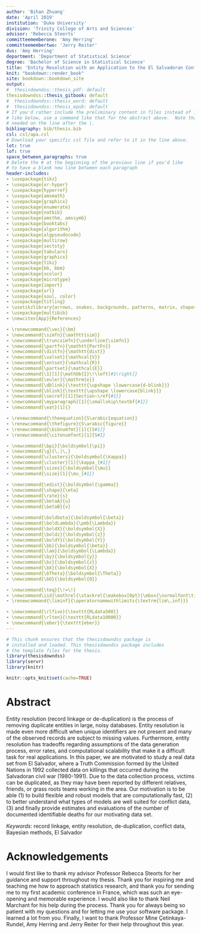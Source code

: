```yaml
---
author: 'Bihan Zhuang'
date: 'April 2019'
institution: 'Duke University'
division: 'Trinity College of Arts and Sciences'
advisor: 'Rebecca Steorts'
committeememberone: 'Amy Herring'
committeemembertwo: 'Jerry Reiter'
dus: 'Amy Herring'
department: 'Department of Statistical Science'
degree: 'Bachelor of Science in Statistical Science'
title: 'Entity Resolution with an Application to the El Salvadoran Conflict'
knit: "bookdown::render_book"
site: bookdown::bookdown_site
output:
#  thesisdowndss::thesis_pdf: default
thesisdowndss::thesis_gitbook: default
#  thesisdowndss::thesis_word: default
#  thesisdowndss::thesis_epub: default
# If you'd rather include the preliminary content in files instead of inline
# like below, use a command like that for the abstract above.  Note that a tab is 
# needed on the line after the |.
bibliography: bib/thesis.bib
csl: csl/apa.csl
# Download your specific csl file and refer to it in the line above.
lot: true
lof: true
space_between_paragraphs: true
# Delete the # at the beginning of the previous line if you'd like
# to have a blank new line between each paragraph
header-includes:
- \usepackage{tikz}
- \usepackage{xr-hyper}
- \usepackage{hyperref}
- \usepackage{amsmath}
- \usepackage{graphicx}
- \usepackage{enumerate}
- \usepackage{natbib}
- \usepackage{amsthm, amssymb}
- \usepackage{booktabs}
- \usepackage{algorithm}
- \usepackage{algpseudocode}
- \usepackage{multirow}
- \usepackage{sectsty}
- \usepackage{tabularx}
- \usepackage{graphicx}
- \usepackage{tikz}
- \usepackage{bb, bbm}
- \usepackage{xcolor}
- \usepackage{microtype} 
- \usepackage{import}
- \usepackage{url}
- \usepackage{soul, color}
- \usepackage{titling}
- \usetikzlibrary{arrows, snakes, backgrounds, patterns, matrix, shapes, fit, calc, shadows, plotmarks}
- \usepackage{multibib}
- \newcites{App}{References}

- \renewcommand{\vec}{\bm}
- \newcommand{\simfn}{\mathtt{sim}}
- \newcommand{\truncsimfn}{\underline{\simfn}}
- \newcommand{\partfn}{\mathtt{PartFn}}
- \newcommand{\distfn}{\mathtt{dist}}
- \newcommand{\valset}{\mathcal{V}}
- \newcommand{\entset}{\mathcal{R}}
- \newcommand{\partset}{\mathcal{E}}
- \newcommand{\1}[1]{\mathbb{I}\!\left[#1\right]}
- \newcommand{\euler}{\mathrm{e}}
- \newcommand{\dblink}{\texttt{\upshape \lowercase{d-blink}}}
- \newcommand{\blink}{\texttt{\upshape \lowercase{blink}}}
- \newcommand{\secref}[1]{Section~\ref{#1}}
- \newcommand{\myparagraph}[1]{\smallskip\textbf{#1}}
- \newcommand{\eat}[1]{}

- \renewcommand{\theequation}{S\arabic{equation}}
- \renewcommand{\thefigure}{S\arabic{figure}}
- \renewcommand{\bibnumfmt}[1]{[S#1]}
- \renewcommand{\citenumfont}[1]{S#1}

- \newcommand{\bpi}{\boldsymbol{\pi}}
- \newcommand{\g}{\,|\,}
- \newcommand{\clusters}{\boldsymbol{\kappa}}
- \newcommand{\cluster}[1]{\kappa_{#1}}
- \newcommand{\sizes}{\boldsymbol{\mu}}
- \newcommand{\size}[1]{\mu_{#1}}

- \newcommand{\edist}{\boldsymbol{\gamma}}
- \newcommand{\shape}{\eta}
- \newcommand{\rate}{s}
- \newcommand{\betaA}{u}
- \newcommand{\betaB}{v}

- \newcommand{\boldbeta}{\boldsymbol{\beta}}
- \newcommand{\boldLambda}{\pmb{\Lambda}}
- \newcommand{\boldX}{\boldsymbol{X}}
- \newcommand{\boldz}{\boldsymbol{z}}
- \newcommand{\boldY}{\boldsymbol{Y}}
- \newcommand{\bb}{\boldsymbol{\beta}}
- \newcommand{\lam}{\boldsymbol{\Lambda}}
- \newcommand{\by}{\boldsymbol{y}}
- \newcommand{\bz}{\boldsymbol{z}}
- \newcommand{\bX}{\boldsymbol{X}}
- \newcommand{\bTheta}{\boldsymbol{\Theta}}
- \newcommand{\bO}{\boldsymbol{O}}

- \newcommand{\teq}{\!=\!}
- \newcommand\iid{\mathrel{\stackrel{\makebox[0pt]{\mbox{\normalfont\tiny\textrm{iid}}}}{\sim}}}
- \renewcommand{\liminf}{\operatornamewithlimits{\textrm{lim\,inf}}}

- \newcommand{\rlfive}{\texttt{RLdata500}}
- \newcommand{\rlten}{\texttt{RLdata10000}}
- \newcommand{\eber}{\texttt{eber}}
---
```


```r
# This chunk ensures that the thesisdowndss package is
# installed and loaded. This thesisdowndss package includes
# the template files for the thesis.
library(thesisdowndss)
library(servr)
library(knitr)

knitr::opts_knit$set(cache=TRUE)
```

# Abstract {-}

Entity resolution (record linkage or de-duplication) is the process of removing duplicate entities in large, noisy databases. Entity resolution is made even more difficult when unique identifiers are not present and many of the observed records are subject to missing values. Furthermore, entity resolution has tradeoffs regarding assumptions of the data generation process, error rates, and computational scalability that make it a difficult task for real applications. In this paper, we are motivated to study a real data set from El Salvador, where a Truth Commission formed by the United Nations in 1992 collected data on killings that occurred during the Salvadoran civil war (1980-1991). Due to the data collection process, victims can be duplicated, as they may have been reported by different relatives, friends, or grass roots teams working in the area. Our motivation is to be able (1) to build flexible and robust models that are computationally fast, (2) to better understand what types of models are well suited for conflict data, (3) and finally provide estimates and evaluations of the number of documented identifiable deaths for our motivating data set.

*Keywords*: record linkage, entity resolution, de-duplication, conflict data, Bayesian methods, El Salvador

# Acknowledgements {-}
I would first like to thank my advisor Professor Rebecca Steorts for her guidance and support throughout my thesis. Thank you for inspiring me and teaching me how to approach statistics research, and thank you for sending me to my first academic conference in France, which was such an eye-opening and memorable experience. I would also like to thank Neil Marchant for his help during the process. Thank you for always being so patient with my questions and for letting me use your software package. I learned a lot from you. Finally, I want to thank Professor Mine Çetinkaya-Rundel, Amy Herring and Jerry Reiter for their help throughout this year. 
